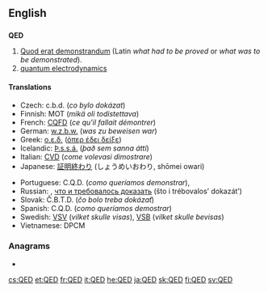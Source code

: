==English==
{{wikipedia}}

==={{initialism}}===
'''QED'''

# [[quod erat demonstrandum|Quod erat demonstrandum]] (Latin ''what had to be proved'' or ''what was to be demonstrated'').
# [[quantum electrodynamics]]

====Translations====
{{trans-top|quod erat demonstrandum}}
* Czech: c.b.d. (''co bylo dokázat'')
* Finnish: MOT (''mikä oli todistettava'')
* French: [[CQFD]] (''ce qu'il fallait démontrer'')
* German: [[w.z.b.w.]] (''was zu beweisen war'')
* Greek: [[ο.ε.δ.]] ([[όπερ έδει δείξε]])
* Icelandic: [[Þ.s.s.á.]] (''það sem sanna átti'')
* Italian: [[CVD]] (''come volevasi dimostrare'')
* Japanese: [[証明終わり]] (しょうめいおわり, shōmei owari)
{{trans-mid}}
* Portuguese: C.Q.D. (''como queríamos demonstrar''),  {{t|pt|c.q.d.|tr=''caramba que difícil''}}
* Russian: {{t+|ru|ч.т.д.|sc=Cyrl}}, [[что и требовалось доказать]] (što i trébovalos’ dokazát’)
* Slovak: Č.B.T.D. (''čo bolo treba dokázať'')
* Spanish: C.Q.D. (''como queríamos demostrar'')
* Swedish: [[VSV]] (''vilket skulle visas''), [[VSB]] (''vilket skulle bevisas'')
* Vietnamese: DPCM
{{trans-bottom}}

===Anagrams===
* {{alphagram|[[DEQ#English|DEQ]]}} 


[[cs:QED]]
[[et:QED]]
[[fr:QED]]
[[it:QED]]
[[he:QED]]
[[ja:QED]]
[[sk:QED]]
[[fi:QED]]
[[sv:QED]]
